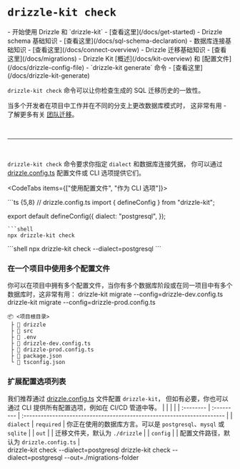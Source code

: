 

# `drizzle-kit check`

<Prerequisites>
- 开始使用 Drizzle 和 `drizzle-kit` - [查看这里](/docs/get-started)
- Drizzle schema 基础知识 - [查看这里](/docs/sql-schema-declaration)
- 数据库连接基础知识 - [查看这里](/docs/connect-overview)
- Drizzle 迁移基础知识 - [查看这里](/docs/migrations)
- Drizzle Kit [概述](/docs/kit-overview) 和 [配置文件](/docs/drizzle-config-file)
- `drizzle-kit generate` 命令 - [查看这里](/docs/drizzle-kit-generate)
</Prerequisites>

`drizzle-kit check` 命令可以让你检查生成的 SQL 迁移历史的一致性。

当多个开发者在项目中工作并在不同的分支上更改数据库模式时，
这非常有用 - 了解更多有关 [团队迁移](/docs/kit-migrations-for-teams)。

<br/>
<hr/>
<br/>

`drizzle-kit check` 命令要求你指定 `dialect` 和数据库连接凭据，
你可以通过 [drizzle.config.ts](/docs/drizzle-config-file) 配置文件或 CLI 选项提供它们。

<CodeTabs items={["使用配置文件", "作为 CLI 选项"]}>
<Section>
```ts {5,8}
// drizzle.config.ts
import { defineConfig } from "drizzle-kit";

export default defineConfig({
  dialect: "postgresql",
});
```
```shell
npx drizzle-kit check
```
</Section>
```shell
npx drizzle-kit check --dialect=postgresql
```
</CodeTabs>

### 在一个项目中使用多个配置文件
你可以在项目中拥有多个配置文件，当你有多个数据库阶段或在同一项目中有多个数据库时，这非常有用：
<Npx>
  drizzle-kit migrate --config=drizzle-dev.config.ts
  drizzle-kit migrate --config=drizzle-prod.config.ts
</Npx>
```plaintext {5-6}
📦 <项目根目录>
 ├ 📂 drizzle
 ├ 📂 src
 ├ 📜 .env
 ├ 📜 drizzle-dev.config.ts
 ├ 📜 drizzle-prod.config.ts
 ├ 📜 package.json
 └ 📜 tsconfig.json
```

### 扩展配置选项列表
我们推荐通过 [drizzle.config.ts](/docs/drizzle-config-file) 文件配置 `drizzle-kit`，
但如有必要，你也可以通过 CLI 提供所有配置选项，例如在 CI/CD 管道中等。
<rem025/>
|           |            |                                                                         |
| :-------- | :--------- | :---------------------------------------------------------------------- |
| `dialect` | `required` | 你正在使用的数据库方言。可以是 `postgresql`、`mysql` 或 `sqlite` |
| `out`     |            | 迁移文件夹，默认为 `./drizzle`                                       |
| `config`  |            | 配置文件路径，默认为 `drizzle.config.ts`                             |
<br/>
<Npx>
drizzle-kit check --dialect=postgresql
drizzle-kit check --dialect=postgresql --out=./migrations-folder
</Npx>
